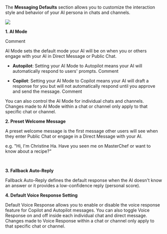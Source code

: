 The **Messaging Defaults** section allows you to customize the interaction style and behavior of your AI persona in chats and channels.

![](image.png)

**1. AI Mode**

Comment

AI Mode sets the default mode your AI will be on when you or others engage with your AI in Direct Message or Public Chat.&#x20;

* **Autopilot**: Setting your AI Mode to Autopilot means your AI will automatically respond to users' prompts.
  Comment

* **Copilot**: Setting your AI Mode to Copilot means your AI will draft a response for you but will not automatically respond until you approve and send the message.
  Comment

You can also control the AI Mode for individual chats and channels. Changes made to AI Mode within a chat or channel only apply to that specific chat or channel.



**2. Preset Welcome Message**

A preset welcome message is the first message other users will see when they enter Public Chat or engage in a Direct Message with your AI.&#x20;

e.g. "Hi, I'm Christine Ha. Have you seen me on MasterChef or want to know about a recipe?"

​

**3. Fallback Auto-Reply**

Fallback Auto-Reply defines the default response when the AI doesn't know an answer or it provides a low-confidence reply (personal score).



**4. Default Voice Response Setting**

Default Voice Response allows you to enable or disable the voice response feature for Copilot and Autopilot messages. You can also toggle Voice Response on and off inside each individual chat and direct message. Changes made to Voice Response within a chat or channel only apply to that specific chat or channel.
